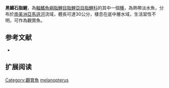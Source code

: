 {{Speciesbox
| status = NE
| status_system = IUCN3.1
| image = 
| genus = Brycon
| species = melanopterus
| authority = [[Cope|Cope]], 1872
| synonyms = *''Megalobrycon melanopterum''<br /><small>Cope, 1872</small>
}}
'''黑鰭石脂鯉'''，為[[輻鰭魚綱|輻鰭魚綱]][[脂鯉目|脂鯉目]][[脂鯉亞目|脂鯉亞目]][[脂鯉科|脂鯉科]]的其中一個[[種|種]]，為熱帶淡水魚，分布於[[南美洲|南美洲]][[亞馬遜河|亞馬遜河]]流域，體長可達30公分，棲息在底中層水域，生活習性不明，可作為觀賞魚。

==参考文献==
{{refbegin}}
*{{FishBase_species|genus=Brycon|species=melanopterus|year=2013|month=11}}
{{refend}}

== 扩展阅读 ==
{{refbegin}}
{{wikispecies-inline|Brycon melanopterus|黑鰭石脂鯉}}
{{refend}}
{{Taxonbar|from=Q6420829}}

[[Category:觀賞魚|Category:觀賞魚]]
[[Category:石脂鯉屬|melanopterus]]


{{魚類小作品}}